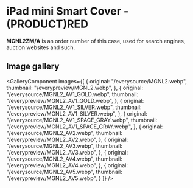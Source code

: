 
# iPad mini Smart Cover - (PRODUCT)RED

<Callout type='info' emoji='👉🏻'>**MGNL2ZM/A** is an order number of this case, used for search engines, auction websites and such.</Callout>

## Image gallery

<GalleryComponent
    images={[
      {
        original: "/everysource/MGNL2.webp",
        thumbnail: "/everypreview/MGNL2.webp",
      },
      {
        original: "/everysource/MGNL2_AV1_GOLD.webp",
        thumbnail: "/everypreview/MGNL2_AV1_GOLD.webp",
      },
      {
        original: "/everysource/MGNL2_AV1_SILVER.webp",
        thumbnail: "/everypreview/MGNL2_AV1_SILVER.webp",
      },
      {
        original: "/everysource/MGNL2_AV1_SPACE_GRAY.webp",
        thumbnail: "/everypreview/MGNL2_AV1_SPACE_GRAY.webp",
      },
      {
        original: "/everysource/MGNL2_AV2.webp",
        thumbnail: "/everypreview/MGNL2_AV2.webp",
      },
      {
        original: "/everysource/MGNL2_AV3.webp",
        thumbnail: "/everypreview/MGNL2_AV3.webp",
      },
      {
        original: "/everysource/MGNL2_AV4.webp",
        thumbnail: "/everypreview/MGNL2_AV4.webp",
      },
      {
        original: "/everysource/MGNL2_AV5.webp",
        thumbnail: "/everypreview/MGNL2_AV5.webp",
      }
    ]}
  />
